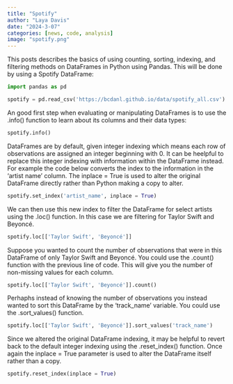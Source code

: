 ```yaml
---
title: "Spotify"
author: "Laya Davis"
date: "2024-3-07"
categories: [news, code, analysis]
image: "spotify.png"
---
```


This posts describes the basics of using counting, sorting, indexing, and filtering methods on DataFrames in Python using Pandas. This will be done by using a Spotify DataFrame:

```python
import pandas as pd

spotify = pd.read_csv('https://bcdanl.github.io/data/spotify_all.csv')
```



An good first step when evaluating or manipulating DataFrames is to use the .info() function to learn about its columns and their data types:

```python
spotify.info()
```



DataFrames are by default, given integer indexing which means each row of observations are assigned an integer beginning with 0. It can be heelpful to replace this integer indexing with information within the DataFrame instead. For example the code below converts the index to the information in the 'artist name' column. The inplace = True is used to alter the original DataFrame directly rather than Python making a copy to alter.

```python
spotify.set_index('artist_name', inplace = True)
```



We can then use this new index to filter the DataFrame for select artists using the .loc() function. In this case we are filtering for Taylor Swift and Beyoncé.

```python
spotify.loc[['Taylor Swift', 'Beyoncé']]
```



Suppose you wanted to count the number of observations that were in this DataFrame of only Taylor Swift and Beyoncé. You could use the .count() function with the previous line of code. This will give you the number of non-missing values for each column.

```python
spotify.loc[['Taylor Swift', 'Beyoncé']].count()
```



Perhaphs instead of knowing the number of observations you instead wanted to sort this DataFrame by the 'track_name' variable. You could use the .sort_values() function. 

```python
spotify.loc[['Taylor Swift', 'Beyoncé']].sort_values('track_name')
```



Since we altered the original DataFrame indexing, it may be helpful to revert back to the default integer indexing using the .reset_index() function. Once again the inplace = True parameter is used to alter the DataFrame itself rather than a copy.

```python
spotify.reset_index(inplace = True)
```



